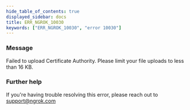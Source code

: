 ```yaml
---
hide_table_of_contents: true
displayed_sidebar: docs
title: ERR_NGROK_10030
keywords: ["ERR_NGROK_10030", "error 10030"]
---
```


### Message

Failed to upload Certificate Authority. Please limit your file uploads to less than 16 KB.

### Further help

If you're having trouble resolving this error, please reach out to [support@ngrok.com](mailto:support@ngrok.com?subject=Help%20with%20ERR_NGROK_10030)
